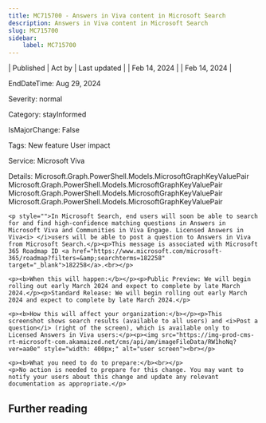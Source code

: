 ```yaml
---
title: MC715700 - Answers in Viva content in Microsoft Search
description: Answers in Viva content in Microsoft Search
slug: MC715700
sidebar:
    label: MC715700
---
```



| Published | Act by | Last updated |
| Feb 14, 2024 |  | Feb 14, 2024 |

EndDateTime: Aug 29, 2024

Severity: normal

Category: stayInformed

IsMajorChange: False

Tags: New feature User impact

Service: Microsoft Viva

Details: Microsoft.Graph.PowerShell.Models.MicrosoftGraphKeyValuePair Microsoft.Graph.PowerShell.Models.MicrosoftGraphKeyValuePair Microsoft.Graph.PowerShell.Models.MicrosoftGraphKeyValuePair Microsoft.Graph.PowerShell.Models.MicrosoftGraphKeyValuePair

```
<p style="">In Microsoft Search, end users will soon be able to search for and find high-confidence matching questions in Answers in Microsoft Viva and Communities in Viva Engage. Licensed Answers in Viva<i> </i>users will be able to post a question to Answers in Viva from Microsoft Search.</p><p>This message is associated with Microsoft 365 Roadmap ID <a href="https://www.microsoft.com/microsoft-365/roadmap?filters=&amp;searchterms=182258" target="_blank">182258</a>.<br></p>

<p><b>When this will happen:</b></p><p>Public Preview: We will begin rolling out early March 2024 and expect to complete by late March 2024.</p><p>Standard Release: We will begin rolling out early March 2024 and expect to complete by late March 2024.</p>

<p><b>How this will affect your organization:</b></p><p>This screenshot shows search results (available to all users) and <i>Post a question</i> (right of the screen), which is available only to Licensed Answers in Viva users:</p><p><img src="https://img-prod-cms-rt-microsoft-com.akamaized.net/cms/api/am/imageFileData/RW1hoNq?ver=aa0e" style="width: 400px;" alt="user screen"><br></p>

<p><b>What you need to do to prepare:</b><br></p>
<p>No action is needed to prepare for this change. You may want to notify your users about this change and update any relevant documentation as appropriate.</p>
```

## Further reading
